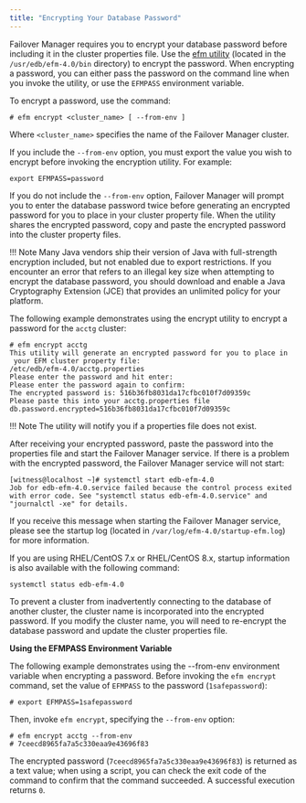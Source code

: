 ```yaml
---
title: "Encrypting Your Database Password"
---
```


<div id="encrypting_database_password" class="registered_link"></div>

Failover Manager requires you to encrypt your database password before including it in the cluster properties file. Use the [efm utility](../../07_using_efm_utility/#efm_encrypt) (located in the `/usr/edb/efm-4.0/bin` directory) to encrypt the password. When encrypting a password, you can either pass the password on the command line when you invoke the utility, or use the `EFMPASS` environment variable.

To encrypt a password, use the command:

```text
# efm encrypt <cluster_name> [ --from-env ]
```

Where `<cluster_name>` specifies the name of the Failover Manager cluster.

If you include the `--from-env` option, you must export the value you wish to encrypt before invoking the encryption utility. For example:

```text
export EFMPASS=password
```

If you do not include the `--from-env` option, Failover Manager will prompt you to enter the database password twice before generating an encrypted password for you to place in your cluster property file. When the utility shares the encrypted password, copy and paste the encrypted password into the cluster property files.

!!! Note
    Many Java vendors ship their version of Java with full-strength encryption included, but not enabled due to export restrictions. If you encounter an error that refers to an illegal key size when attempting to encrypt the database password, you should download and enable a Java Cryptography Extension (JCE) that provides an unlimited policy for your platform.

The following example demonstrates using the encrypt utility to encrypt a password for the `acctg` cluster:

```text
# efm encrypt acctg
This utility will generate an encrypted password for you to place in
 your EFM cluster property file:
/etc/edb/efm-4.0/acctg.properties
Please enter the password and hit enter:
Please enter the password again to confirm:
The encrypted password is: 516b36fb8031da17cfbc010f7d09359c
Please paste this into your acctg.properties file
db.password.encrypted=516b36fb8031da17cfbc010f7d09359c
```

!!! Note
    The utility will notify you if a properties file does not exist.

After receiving your encrypted password, paste the password into the properties file and start the Failover Manager service. If there is a problem with the encrypted password, the Failover Manager service will not start:

```text
[witness@localhost ~]# systemctl start edb-efm-4.0
Job for edb-efm-4.0.service failed because the control process exited with error code. See "systemctl status edb-efm-4.0.service" and "journalctl -xe" for details.
```

If you receive this message when starting the Failover Manager service, please see the startup log (located in `/var/log/efm-4.0/startup-efm.log`) for more information.

If you are using RHEL/CentOS 7.x or RHEL/CentOS 8.x, startup information is also available with the following command:

```text
systemctl status edb-efm-4.0
```

To prevent a cluster from inadvertently connecting to the database of another cluster, the cluster name is incorporated into the encrypted password. If you modify the cluster name, you will need to re-encrypt the database password and update the cluster properties file.

**Using the EFMPASS Environment Variable**

The following example demonstrates using the --from-env environment variable when encrypting a password. Before invoking the `efm encrypt` command, set the value of `EFMPASS` to the password (`1safepassword`):

```text
# export EFMPASS=1safepassword
```

Then, invoke `efm encrypt`, specifying the `--from-env` option:

```text
# efm encrypt acctg --from-env
# 7ceecd8965fa7a5c330eaa9e43696f83
```

The encrypted password (`7ceecd8965fa7a5c330eaa9e43696f83`) is returned as a text value; when using a script, you can check the exit code of the command to confirm that the command succeeded. A successful execution returns `0`.
